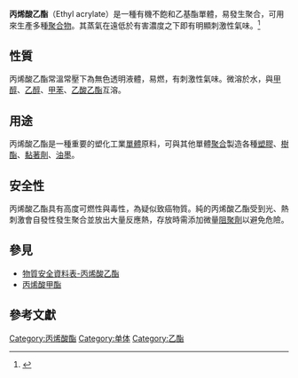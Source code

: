 {{chembox
| verifiedrevid = 303217112
| Reference = <ref>''Merck Index'', 11th Edition, '''3715'''.</ref><ref>[http://www.inchem.org/documents/icsc/icsc/eics0267.htm Ethyl acrylate] {{Wayback|url=http://www.inchem.org/documents/icsc/icsc/eics0267.htm |date=20170315032816 }} Datasheet at Inchem.org</ref><ref>[http://www.iosh.gov.tw/userfiles/file/database/material_safety/msds0052.pdf 物質安全資料表-丙烯酸乙酯] {{webarchive|url=https://web.archive.org/web/20110302074923/http://www.iosh.gov.tw/userfiles/file/database/material_safety/msds0052.pdf |date=2011-03-02 }}</ref>
| ImageFile = Ethyl acrylate.png	
| ImageSize = 180px
| ImageName = Skeletal structure
| ImageFile1 = Ethyl-acrylate-3D-balls.png
| ImageSize1 = 220px
| ImageName1 = Ball-and-stick model
| IUPACName = Ethyl 2-Propenoate
| OtherNames = Acrylic acid ethyl ester<br>Ethyl propenoate
| Section1 = {{Chembox Identifiers
| Abbreviations = 
| CASNo_Ref = {{cascite}}
| CASNo = 140-88-5
| EINECS = 
| PubChem = 
| SMILES = C=CC(OCC)=O
| InChI = 
| RTECS = AT0700000
| MeSHName =
| ChEBI =
| KEGG = 
| ATCCode_prefix = 
| ATCCode_suffix = 
| ATC_Supplemental =}}
| Section2 = {{Chembox Properties
| Formula = C<sub>5</sub>H<sub>8</sub>O<sub>2</sub>
| MolarMass = 100.11
| Appearance = 透明無色液體
| Density = 0.9405 g/mL
| MeltingPt = -71 °C
| Melting_notes =
| BoilingPt = 99.4 °C
| Boiling_notes = 
| Solubility = 2g/100mL (20°C)
| SolubleOther = 與[[乙醇|乙醇]]、[[乙酸乙酯|乙酸乙酯]]、[[甲苯|甲苯]]互溶
| Solvent = 
| pKa = 
| pKb = }}
| Section7 = {{Chembox Hazards
| EUClass = 
| EUIndex = 
| MainHazards = 易燃、刺激性、疑似致癌物
| NFPA-H = 2
| NFPA-F = 3
| NFPA-R = 2
| NFPA-O =
| RPhrases = {{R11}}, {{R20/21/22}}, {{R36/37/38}}, {{R43}}
| SPhrases = {{S2}}, {{S9}}, {{S16}}, {{S33}}, {{S36/37}}
| RSPhrases =
| FlashPt = 15 °C
| Autoignition = 
| ExploLimits = 1.4% - 14% (v/v)
| PEL = }}
}}

'''丙烯酸乙酯'''（Ethyl acrylate）是一種有機不飽和乙基酯單體，易發生聚合，可用來生產多種[[聚合物|聚合物]]。其蒸氣在遠低於有害濃度之下即有明顯刺激性氣味。<ref>{{Cite web |url=http://www.osha.gov/SLTC/healthguidelines/ethylacrylate/recognition.html#exposuresources |title=存档副本 |accessdate=2010-06-16 |archive-date=2010-05-28 |archive-url=https://web.archive.org/web/20100528061113/http://www.osha.gov/SLTC/healthguidelines/ethylacrylate/recognition.html#exposuresources |dead-url=no }}</ref>

==性質==
丙烯酸乙酯常溫常壓下為無色透明液體，易燃，有刺激性氣味。微溶於水，與[[甲醇|甲醇]]、[[乙醇|乙醇]]、[[甲苯|甲苯]]、[[乙酸乙酯|乙酸乙酯]]互溶。

==用途==
丙烯酸乙酯是一種重要的塑化工業[[單體|單體]]原料，可與其他單體[[聚合|聚合]]製造各種[[塑膠|塑膠]]、[[樹酯|樹酯]]、[[黏著劑|黏著劑]]、[[油墨|油墨]]。

==安全性==
丙烯酸乙酯具有高度可燃性與毒性，為疑似致癌物質。純的丙烯酸乙酯受到光、熱刺激會自發性發生聚合並放出大量反應熱，存放時需添加微量[[阻聚劑|阻聚劑]]以避免危險。

==參見==
*[https://web.archive.org/web/20110302074923/http://www.iosh.gov.tw/userfiles/file/database/material_safety/msds0052.pdf 物質安全資料表-丙烯酸乙酯]
*[[丙烯酸甲酯|丙烯酸甲酯]]

==參考文獻==
<references/>

{{丙烯酸酯單體}}

[[Category:丙烯酸酯|Category:丙烯酸酯]]
[[Category:单体|Category:单体]]
[[Category:乙酯|Category:乙酯]]
